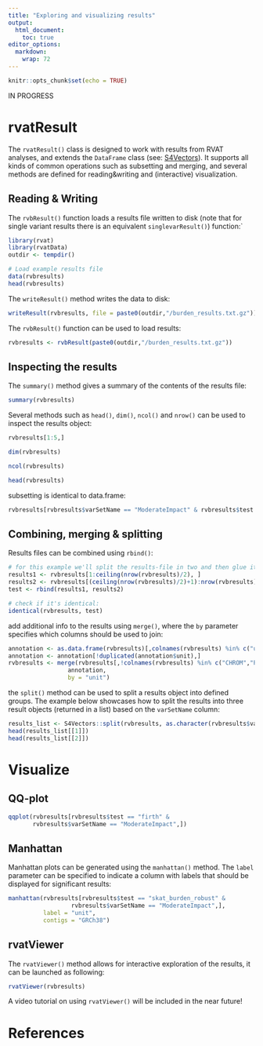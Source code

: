 ```yaml
---
title: "Exploring and visualizing results"
output: 
  html_document:
    toc: true
editor_options: 
  markdown: 
    wrap: 72
---
```


```r
knitr::opts_chunk$set(echo = TRUE)
```

IN PROGRESS

# rvatResult

The `rvatResult()` class is designed to work with results from RVAT
analyses, and extends the `DataFrame` class (see:
[S4Vectors](https://bioconductor.org/packages/devel/bioc/manuals/S4Vectors/man/S4Vectors.pdf)).
It supports all kinds of common operations such as subsetting and
merging, and several methods are defined for reading&writing and
(interactive) visualization.

## Reading & Writing

The `rvbResult()` function loads a results file written to disk (note
that for single variant results there is an equivalent
`singlevarResult()`) function:`

```r
library(rvat)
library(rvatData)
outdir <- tempdir()

# Load example results file
data(rvbresults)
head(rvbresults)
```

The `writeResult()` method writes the data to disk:

```r
writeResult(rvbresults, file = paste0(outdir,"/burden_results.txt.gz"))
```

The `rvbResult()` function can be used to load results:

```r
rvbresults <- rvbResult(paste0(outdir,"/burden_results.txt.gz"))
```

## Inspecting the results

The `summary()` method gives a summary of the contents of the results
file:

```r
summary(rvbresults)
```

Several methods such as `head()`, `dim()`, `ncol()` and `nrow()` can be
used to inspect the results object:

```r
rvbresults[1:5,]
```

```r
dim(rvbresults)
```

```r
ncol(rvbresults)
```

```r
head(rvbresults)
```

subsetting is identical to data.frame:

```r
rvbresults[rvbresults$varSetName == "ModerateImpact" & rvbresults$test == "firth", ]
```

## Combining, merging & splitting

Results files can be combined using `rbind()`:

```r
# for this example we'll split the results-file in two and then glue it back together:
results1 <- rvbresults[1:ceiling(nrow(rvbresults)/2), ]
results2 <- rvbresults[(ceiling(nrow(rvbresults)/2)+1):nrow(rvbresults), ]
test <- rbind(results1, results2)

# check if it's identical:
identical(rvbresults, test)
```

add additional info to the results using `merge()`, where the `by` parameter
specifies which columns should be used to join:

```r
annotation <- as.data.frame(rvbresults)[,colnames(rvbresults) %in% c("unit", "CHROM","POS")]
annotation <- annotation[!duplicated(annotation$unit),]
rvbresults <- merge(rvbresults[,!colnames(rvbresults) %in% c("CHROM","POS")], 
                 annotation,
                 by = "unit")
```

the `split()` method can be used to split a results object into defined
groups. The example below showcases how to split the results into three
result objects (returned in a list) based on the `varSetName` column:

```r
results_list <- S4Vectors::split(rvbresults, as.character(rvbresults$varSetName))
head(results_list[[1]])
head(results_list[[2]])
```

# Visualize

## QQ-plot

```r
qqplot(rvbresults[rvbresults$test == "firth" &
       rvbresults$varSetName == "ModerateImpact",])
```

## Manhattan

Manhattan plots can be generated using the `manhattan()` method. The
`label` parameter can be specified to indicate a column with labels that
should be displayed for significant results:

```r
manhattan(rvbresults[rvbresults$test == "skat_burden_robust" &
                  rvbresults$varSetName == "ModerateImpact",], 
          label = "unit", 
          contigs = "GRCh38")
```

## rvatViewer

The `rvatViewer()` method allows for interactive exploration of the
results, it can be launched as following:

```r
rvatViewer(rvbresults)
```

A video tutorial on using `rvatViewer()` will be included in the near
future!

# References
